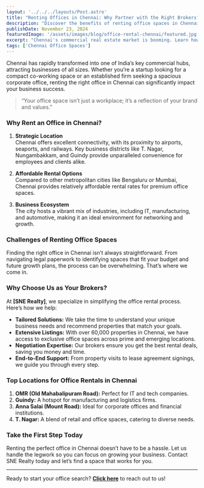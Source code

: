 ```yaml
--- 
layout: '../../../layouts/Post.astro' 
title: "Renting Offices in Chennai: Why Partner with the Right Brokers?" 
description: "Discover the benefits of renting office spaces in Chennai and how our expertise as brokers can help you find the perfect space for your business." 
publishDate: November 23, 2024 
featuredImage: '/assets/images/blog/office-rental-chennai/featured.jpg' 
excerpt: "Chennai's commercial real estate market is booming. Learn how experienced brokers like us can simplify your office rental journey." 
tags: ['Chennai Office Spaces'] 
---
```


Chennai has rapidly transformed into one of India’s key commercial hubs, attracting businesses of all sizes. Whether you’re a startup looking for a compact co-working space or an established firm seeking a spacious corporate office, renting the right office in Chennai can significantly impact your business success.

> “Your office space isn’t just a workplace; it’s a reflection of your brand and values.”

### Why Rent an Office in Chennai?

1. **Strategic Location**  
   Chennai offers excellent connectivity, with its proximity to airports, seaports, and railways. Key business districts like T. Nagar, Nungambakkam, and Guindy provide unparalleled convenience for employees and clients alike.

2. **Affordable Rental Options**  
   Compared to other metropolitan cities like Bengaluru or Mumbai, Chennai provides relatively affordable rental rates for premium office spaces.

3. **Business Ecosystem**  
   The city hosts a vibrant mix of industries, including IT, manufacturing, and automotive, making it an ideal environment for networking and growth.

### Challenges of Renting Office Spaces

Finding the right office in Chennai isn’t always straightforward. From navigating legal paperwork to identifying spaces that fit your budget and future growth plans, the process can be overwhelming. That’s where we come in.

### Why Choose Us as Your Brokers?

At **[SNE Realty]**, we specialize in simplifying the office rental process. Here’s how we help:

- **Tailored Solutions:** We take the time to understand your unique business needs and recommend properties that match your goals.
- **Extensive Listings:** With over 60,000 properties in Chennai, we have access to exclusive office spaces across prime and emerging locations.
- **Negotiation Expertise:** Our brokers ensure you get the best rental deals, saving you money and time.
- **End-to-End Support:** From property visits to lease agreement signings, we guide you through every step.

### Top Locations for Office Rentals in Chennai

1. **OMR (Old Mahabalipuram Road):** Perfect for IT and tech companies.  
2. **Guindy:** A hotspot for manufacturing and logistics firms.  
3. **Anna Salai (Mount Road):** Ideal for corporate offices and financial institutions.  
4. **T. Nagar:** A blend of retail and office spaces, catering to diverse needs.  

### Take the First Step Today

Renting the perfect office in Chennai doesn’t have to be a hassle. Let us handle the legwork so you can focus on growing your business. Contact SNE Realty today and let’s find a space that works for you.


---

Ready to start your office search? **[Click here](https://snechennai.in/company/contact)** to reach out to us!
